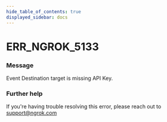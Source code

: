```yaml
---
hide_table_of_contents: true
displayed_sidebar: docs
---
```



# ERR_NGROK_5133

### Message

Event Destination target is missing API Key.

<ErrorDetails error="err_ngrok_5133" />

### Further help

If you're having trouble resolving this error, please reach out to [support@ngrok.com](mailto:support@ngrok.com?subject=Help%20with%20ERR_NGROK_5133)
